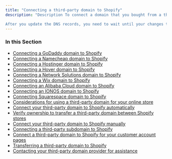 ```yaml
---
title: "Connecting a third-party domain to Shopify"
description: "Description To connect a domain that you bought from a third-party domain provider, such as Google Domains, GoDaddy, IONOS, or Wix, you need to log in to your domain provider account, and then update DNS records.

After you update the DNS records, you need to wait until your changes take effect. This usually happens within two hours, but can take up to 2 days.of your new file."
---
```


### In this Section

* [Connecting a GoDaddy domain to Shopify](/custom-domains-guides/connecting-godaddy-domain)
* [Connecting a Namecheap domain to Shopify](/custom-domains-guides/connecting-namecheap-domain)
* [Connecting a Hostinger domain to Shopify](/custom-domains-guides/connecting-hostinger-domain)
* [Connecting a Hover domain to Shopify](/custom-domains-guides/connecting-hover-domain)
* [Connecting a Network Solutions domain to Shopify](/custom-domains-guides/connecting-network-solutions-domain)
* [Connecting a Wix domain to Shopify](/custom-domains-guides/connecting-wix-domain)
* [Connecting an Alibaba Cloud domain to Shopify](/custom-domains-guides/connecting-alibaba-cloud-domain)
* [Connecting an IONOS domain to Shopify](/custom-domains-guides/connecting-ionos-domain)
* [Connecting Squarespace domain to Shopify](/custom-domains-guides/connecting-squarespace-domain)
* [Considerations for using a third-party domain for your online store](/custom-domains-guides/third-party-domain-considerations)
* [Connect your third-party domain to Shopify automatically](/custom-domains-guides/connect-automatically)
* [Verify ownership to transfer a third-party domain between Shopify stores](/custom-domains-guides/verify-ownership-transfer)
* [Connect your third-party domain to Shopify manually](/custom-domains-guides/connect-manually)
* [Connecting a third-party subdomain to Shopify](/custom-domains-guides/connect-subdomain)
* [Connect a third-party domain to Shopify for your customer account pages](/custom-domains-guides/connect-customer-pages)
* [Transferring a third-party domain to Shopify](/custom-domains-guides/transfer-to-shopify)
* [Contacting your third-party domain provider for assistance](/custom-domains-guides/contact-provider)

